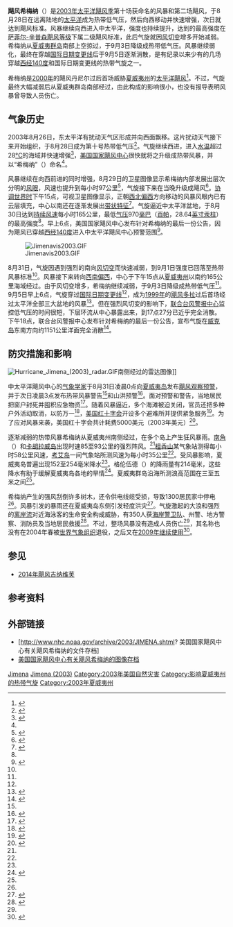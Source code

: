{{noteTA
|G1=USState
}}
{{Infobox Hurricane
| Name=飓风希梅纳<br />{{lang|en|Hurricane Jimena}}
| Type=飓风
| Year=2003
| Basin=EPac
| Image location=Jimena Aug 30 2003 2025Z.jpg
| Image name=2003年8月30日，正处最高强度的飓风希梅纳
| Formed=2003年8月28日
| Dissipated=2003年9月5日
| 1-min winds=90
| Pressure=970
| Damages=
| Inflated=
| Fatalities=无
| Areas=[[夏威夷州|夏威夷州]]
| Hurricane season=[[2003年太平洋飓风季|2003年太平洋飓风季]]<br/>[[2003年太平洋台风季|2003年太平洋台风季]]
}}
'''飓风希梅纳'''（{{lang-en|Hurricane Jimena}}）是[[2003年太平洋飓风季|2003年太平洋飓风季]]第十场获命名的风暴和第二场飓风，于8月28日在远离陆地的[[太平洋|太平洋]]成为热带低气压，然后向西移动并快速增强，次日就达到飓风标准。风暴继续向西进入中太平洋，强度也持续提升，达到的最高强度在[[萨菲尔-辛普森飓风等级|萨菲尔-辛普森飓风等级]]下属二级飓风标准，此后气旋就因[[风切变|风切变]]增多开始减弱。希梅纳从[[夏威夷群岛|夏威夷群岛]]南部上空掠过，于9月3日降级成热带低气压。风暴继续弱化，最终在穿越[[国际日期变更线|国际日期变更线]]后于9月5日逐渐消散，是有纪录以来少有的几场穿越[[西经140度线|西经140度]]和国际日期变更线的热带气旋之一。

希梅纳是[[2000年太平洋飓风季|2000年]]的飓风丹尼尔过后首场威胁[[夏威夷州|夏威夷州]]的[[太平洋飓风季|太平洋飓风]]<ref name="cphc">{{cite report | author1 = Andy Nash | author2 = Tim Craig | author3 = Robert Farell | author4 = Hans Rosendal | year = 2004 | title = 2003 Central North Pacific Tropical Cyclones | publisher = National Weather Service-Central Pacific Hurricane Center | accessdate = 2016-08-31 | url = http://www.prh.noaa.gov/cphc/summaries/2003.php | archiveurl = https://web.archive.org/web/20160304211538/http://www.prh.noaa.gov/cphc/summaries/2003.php | archivedate = 2016-03-04 | deadurl = no | date =  }}</ref>。不过，气旋最终大幅减弱后从夏威夷群岛南部经过，由此构成的影响很小，也没有报导表明风暴曾导致人员伤亡。

== 气象历史 ==
{{storm path|Jimena 2003 track.png}}
2003年8月26日，东太平洋有扰动天气区形成并向西面飘移。这片扰动天气接下来开始组织，于8月28日成为第十{{lang|en|E}}号热带低气压<ref name="nhc">{{cite report | author = Richard J. Pasch | year = 2003 | title = Hurricane Jimena Tropical Cyclone Report Report | publisher = [[国家飓风中心|National Hurricane Center]] | accessdate = 2016-08-31 | archiveurl = https://web.archive.org/web/20151002014658/http://www.nhc.noaa.gov/data/tcr/EP102003_Jimena.pdf | deadurl = no | url = http://www.nhc.noaa.gov/data/tcr/EP102003_Jimena.pdf | format = [[便携式文档格式|PDF]] | archivedate = 2015-10-02 | date =  }}</ref>。气旋继续西进，进入[[海面温度|水温]]超过28[[摄氏度|°C]]的海域并快速增强<ref>{{cite report | author = James Franklin | year = 2003 | title = Tropical Depression Ten-E Discussion Number #2 | publisher = National Hurricane Center | url = http://www.nhc.noaa.gov/archive/2003/dis/ep102003.discus.002.shtml? | deadurl = no | archivedate = 2016-03-12 | accessdate = 2016-08-31 | archiveurl = https://web.archive.org/web/20160312050329/http://www.nhc.noaa.gov/archive/2003/dis/ep102003.discus.002.shtml | date =  }}</ref>，[[国家飓风中心|美国国家飓风中心]]很快就将之升级成热带风暴，并以“希梅纳”（{{lang|en|Jimena}}）命名<ref name="nhc" />。

风暴继续在向西前进的同时增强，8月29日的卫星图像显示希梅纳内部发展出层次分明的[[风眼|风眼]]，风速也提升到每小时97公里<ref>{{cite report | author1 = Beven | author2 = Knabb | year = 2003 | title = Tropical Storm Jimena Discussion #5 | publisher = National Hurricane Center | accessdate = 2016-08-31 | archivedate = 2016-03-03 | deadurl = no | archiveurl = https://web.archive.org/web/20160303171627/http://www.nhc.noaa.gov/archive/2003/dis/ep102003.discus.005.shtml | url = http://www.nhc.noaa.gov/archive/2003/dis/ep102003.discus.005.shtml? | date =  }}</ref>，气旋接下来在当晚升级成飓风<ref>{{cite report | author1 = Alvia | author2 = Roberts | year = 2003 | title = Hurricane Jimena Discussion #6 | publisher = National Hurricane Center | accessdate = 2016-08-31 | archivedate = 2016-03-07 | deadurl = no | archiveurl = https://web.archive.org/web/20160307215213/http://www.nhc.noaa.gov/archive/2003/dis/ep102003.discus.006.shtml | url = http://www.nhc.noaa.gov/archive/2003/dis/ep102003.discus.006.shtml? | date =  }}</ref>。[[协调世界时|协调世界时]]下午15点，可视卫星图像显示，正朝[[罗盘方位|西北偏西]]方向移动的风暴风眼内已有云层填充，中心以南还在逐渐发展出[[雨带|带状特征]]<ref>{{cite report | author1 = Alvia | author2 = Roberts | year = 2003 | title = Hurricane Jimena Discussion #7 | archiveurl = https://web.archive.org/web/20160303174026/http://www.nhc.noaa.gov/archive/2003/dis/ep102003.discus.007.shtml | deadurl = no | archivedate = 2016-03-03 | publisher = National Hurricane Center | accessdate = 2016-08-31 | url = http://www.nhc.noaa.gov/archive/2003/dis/ep102003.discus.007.shtml? | date =  }}</ref>。气旋逼近中太平洋盆地，于8月30日达到[[最大持续风速|持续风速]]每小时165公里，最低[[气压|气压]]970[[巴|毫巴]]（[[帕斯卡|百帕]]，28.64[[英寸汞柱|英寸汞柱]]）的最高强度<ref name="nhc" />。{{lang|en|UTC}}早上6点，美国国家飓风中心发布针对希梅纳的最后一份公告，因为飓风已穿越[[西经140度线|西经140度]]进入中太平洋飓风中心预警范围<ref>{{cite report | author1 = Beven | author2 = Knabb | year = 2003 | title = Hurricane Jimena Forecast Advisory #9 | publisher = National Hurricane Center | accessdate = 2016-09-01 | archivedate = 2016-03-12 | deadurl = no | archiveurl = https://web.archive.org/web/20160312051408/http://www.nhc.noaa.gov/archive/2003/mar/ep102003.fstadv.009.shtml | url = http://www.nhc.noaa.gov/archive/2003/mar/ep102003.fstadv.009.shtml? | date =  }}</ref>。

[[File:Jimenavis2003.GIF|right]]

8月31日，气旋因遇到强烈的南向[[风切变|风切变]]而快速减弱，到9月1日强度已回落至热带风暴标准<ref name="cphc" />。风暴接下来转向[[罗盘方位|西南偏西]]，中心于{{lang|en|UTC}}下午15点从[[夏威夷州|夏威夷州]]以南约165公里海域经过。由于风切变增多，希梅纳继续减弱，于9月3日降级成热带低气压<ref name="nhc" />。{{lang|en|UTC}}9月5日早上6点，气旋穿过[[国际日期变更线|国际日期变更线]]<ref name="cphc" />，成为[[1999年太平洋飓风季|1999年]]的[[1999年飓风多拉|飓风多拉]]过后首场经过太平洋全部三大盆地的风暴<ref name="cphcb">{{cite report | author = Andy Nash | year = 2003 | title = Hurricane Jimema report | publisher = [[美国国家海洋和大气管理局|National Oceanic and Atmospheric Administration]] | archiveurl = https://web.archive.org/web/20160528203051/http://www.prh.noaa.gov/cphc/summaries/2003/jimena/jimena.php | accessdate = 2016-09-01 | url = http://www.prh.noaa.gov/cphc/summaries/2003/jimena/jimena.php | archivedate = 2016-05-28 | deadurl = no | date =  }}</ref>。但在强烈风切变的影响下，[[联合台风警报中心|联合台风警报中心]]监控低气压的时间很短，下层环流从中心暴露出来，到{{lang|en|UTC}}17点27分已近乎完全消散。{{lang|en|UTC}}下午18点，联合台风警报中心发布针对希梅纳的最后一份公告，宣布气旋在[[威克岛|威克岛]]东南方向约1151公里洋面完全消散<ref>{{cite report | author = Gary Padgett | year = 2003 | title = Monthly Global Tropical Cyclone Summary August 2003 | publisher = Australian Severe Weather | archiveurl = https://web.archive.org/web/20160322205555/http://australiasevereweather.com/cyclones/2004/summ0308.htm | accessdate = 2016-09-01 | url = http://australiasevereweather.com/cyclones/2004/summ0308.htm | archivedate = 2016-03-22 | deadurl = no | date =  }}</ref>。

== 防灾措施和影响 ==
[[File:Hurricane_Jimena_(2003)_radar.GIF|left]]南侧经过的雷达图像]]

中太平洋飓风中心的[[气象学|气象学家]]于{{lang|en|UTC}}8月31日凌晨0点向[[夏威夷岛|夏威夷岛]]发布[[热带气旋警告|飓风观察预警]]，并于次日凌晨3点发布热带风暴警告<ref name="cphc" />和山洪预警<ref>{{cite news | agency = [[美联社|Associated Press]] | year = 2003 | title = Hurricane Jimena, packing 100 mph winds, heads for Hawaii | deadurl = yes | archiveurl = https://web.archive.org/web/20160306152912/https://www.highbeam.com/doc/1P1-79099376.html | newspaper = The Columbian | accessdate = 2016-09-01 | url = https://www.highbeam.com/doc/1P1-79099376.html | archivedate = 2016-03-06 }}</ref>。面对预警和警告，当地居民把窗户封死并囤积应急物资<ref>{{cite news | author = KPUA | year = 2003 | title = Government officials and residents prepare for Hurricane Jimena | publisher = New West Broadcasting Corp. | accessdate = 2016-03-03 | archiveurl = https://web.archive.org/web/20160303225716/http://www.kpua.net/news.php?id=549 | deadurl = yes | archivedate = 2016-03-03 | url = http://www.kpua.net/news.php?id=549 }}</ref>。随着风暴逼近，多个海滩被迫关闭，官员还把多种户外活动取消，以防万一<ref>{{cite news | author = Associated Press | title = Hurricane watch up for Hawaii | publisher = ''[[今日美国|USA Today]]'' | accessdate = 2016-09-01 | date = 2003-09-01 | archivedate = 2012-10-20 | deadurl = no | archiveurl = https://web.archive.org/web/20121020230045/http://usatoday30.usatoday.com/weather/hurricane/2003-08-31-hawaii-jimena_x.htm | url = http://usatoday30.usatoday.com/weather/hurricane/2003-08-31-hawaii-jimena_x.htm }}</ref>，[[美国红十字会|美国红十字会]]开设多个避难所并提供紧急服务<ref name="arc">{{cite news |author=KUPA |year=2003 |title=Big Island dodges hurricane threat |publisher=New West Broadcasting Corp. |accessdate=2016-09-01 |archivedate=2016-03-03 |archiveurl=https://web.archive.org/web/20160303225724/http://www.kpua.net/news.php?id=553 |deadurl=yes |url=http://www.kpua.net/news.php?id=553 }}</ref>。为了应对风暴来袭，美国红十字会共计耗费5000美元（2003年美元）<ref>{{cite news | author = Leila Fujimori | year = 2003 | title = Red Cross Hawaii needs own charity gifts | archiveurl = https://web.archive.org/web/20160308065535/http://archives.starbulletin.com/2003/10/29/news/story9.html | deadurl = no | newspaper = Honolulu Star-Bulletin | url = http://archives.starbulletin.com/2003/10/29/news/story9.html | accessdate = 2016-09-01 | archivedate = 2016-03-08 }}</ref>。

逐渐减弱的热带风暴希梅纳从夏威夷州南侧经过，在多个岛上产生狂风暴雨。[[南端卡拉也|南角]]（{{lang|en|South Point}}）和[[卡胡拉威岛|卡胡拉威岛]]出现时速85至93公里的强烈阵风。<ref name="cphc" />[[檀香山|檀香山]]某气象站测得每小时58公里风速，[[考艾岛|考艾岛]]一间气象站所测风速为每小时35公里<ref name="cphcb" />。受风暴影响，夏威夷岛普遍出现152至254毫米降水<ref name="cphc" />。格伦伍德（{{lang|en|Glenwood}}）的降雨量有214毫米，这些降水有助于缓解夏威夷岛各地的旱情<ref name="rt">{{cite news | author = Rod Thompson | year = 2003 | title = Storm rain brings relief to parched Big Island | newspaper = Honolulu Star-Bulletin | accessdate = 2016-09-01 | url = http://archives.starbulletin.com/2003/09/02/news/story2.html | archiveurl = https://web.archive.org/web/20160307084052/http://archives.starbulletin.com/2003/09/02/news/story2.html | deadurl = no | archivedate = 2016-03-07 }}</ref>。夏威夷群岛沿海所测浪高范围在三至五米之间<ref name="cphc" />。

希梅纳产生的强风刮倒许多树木，还令供电线缆受损，导致1300居民家中停电<ref name="rt" />。风暴引发的暴雨还在夏威夷岛东侧引发轻度洪灾<ref>{{cite report | author = National Data Climatic Center | year = 2003 | title = Event Report for Hawaii | publisher = NOAA | accessdate = 2008-06-04 | archivedate = 2011-05-20 | url = http://www4.ncdc.noaa.gov/cgi-win/wwcgi.dll?wwevent~ShowEvent~491403 | deadurl = yes | archiveurl = https://web.archive.org/web/20110520012116/http://www4.ncdc.noaa.gov/cgi-win/wwcgi.dll?wwevent~ShowEvent~491403 | date =  }}</ref>。气旋激起的大浪和强烈的[[离岸流|离岸流]]对近海泳客的生命安全构成威胁，有350人获[[美国海岸警卫队|海岸警卫队]]、州警、地方警察、消防员及当地居民救援<ref>{{cite report | author = National Data Climatic Center | year = 2003 | title = Event Report for Hawaii | publisher = NOAA | accessdate = 2008-06-04 | archivedate = 2011-05-20 | url = http://www4.ncdc.noaa.gov/cgi-win/wwcgi.dll?wwevent~ShowEvent~491402 | deadurl = yes | archiveurl = https://web.archive.org/web/20110520012104/http://www4.ncdc.noaa.gov/cgi-win/wwcgi.dll?wwevent~ShowEvent~491402 | date =  }}</ref>。不过，整场风暴没有造成人员伤亡<ref name="nhc" />，其名称也没有在2004年春被[[世界气象组织|世界气象组织]]退役，之后又在[[2009年太平洋飓风季|2009年]][[2009年飓风希梅纳|继续使用]]<ref>{{cite report | author = John L. Beven | publisher = National Hurricane Center | date = 2010-01-29 | accessdate = 2016-09-01 | title = Hurricane Jimena Tropical Cyclone Report | url = http://www.nhc.noaa.gov/data/tcr/EP132009_Jimena.pdf | archivedate = 2016-03-04 | archiveurl = https://web.archive.org/web/20160304105644/http://www.nhc.noaa.gov/data/tcr/EP132009_Jimena.pdf | deadurl = no | format = PDF }}</ref>。

== 参见 ==
{{Portal|热带气旋}}
*[[飓风吉纳维芙_(2014年)|2014年飓风吉纳维芙]]

== 参考资料 ==
{{Reflist|colwidth=30em}}

== 外部链接 ==
* [http://www.nhc.noaa.gov/archive/2003/JIMENA.shtml? 美国国家飓风中心有关飓风希梅纳的文件存档]{{Wayback|url=http://www.nhc.noaa.gov/archive/2003/JIMENA.shtml |date=20160913194352 }}
* [http://www.nhc.noaa.gov/archive/2003/JIMENA_graphics.shtml 美国国家飓风中心有关飓风希梅纳的图像存档]{{Wayback|url=http://www.nhc.noaa.gov/archive/2003/JIMENA_graphics.shtml |date=20160913205207 }}

{{2003 Pacific hurricane season buttons}}

[[Category:2003年太平洋飓风季|Jimena]]
[[Category:二级太平洋飓风|Jimena (2003)]]
[[Category:2003年美国自然灾害|Category:2003年美国自然灾害]]
[[Category:影响夏威夷州的热带气旋|Category:影响夏威夷州的热带气旋]]
[[Category:2003年夏威夷州|Category:2003年夏威夷州]]
{{Good article}}